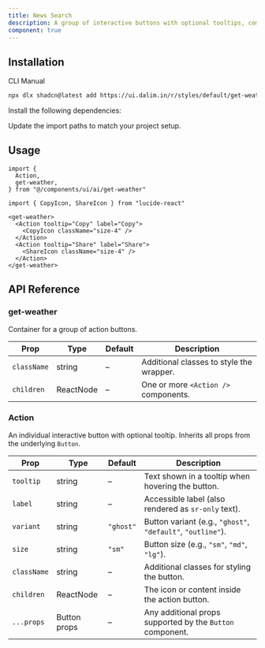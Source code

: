 ```yaml
---
title: News Search
description: A group of interactive buttons with optional tooltips, commonly used for message-level interget-weather like copy, like, share, etc.
component: true 
---
```


<ComponentPreview
  name="get-weather"
  className="[&_.preview>[data-orientation=vertical]]:sm:max-w-[80%] **:[.preview]:min-h-[300px]"
  description="A set of action buttons with tooltips"
  align="start"
/>

## Installation

<CodeTabs>

<TabsList>
  <TabsTrigger value="cli">CLI</TabsTrigger>
  <TabsTrigger value="manual">Manual</TabsTrigger>
</TabsList>

<TabsContent value="cli">

```bash
npx dlx shadcn@latest add https://ui.dalim.in/r/styles/default/get-weather.json
```

</TabsContent>

<TabsContent value="manual">

<Steps>

<Step>Install the following dependencies:</Step>
 
<ComponentSource name="get-weather" title="components/ui/ai/get-weather.tsx" />

<Step>Update the import paths to match your project setup.</Step>

</Steps>

</TabsContent>

</CodeTabs>

## Usage

```tsx showLineNumbers
import {
  Action,
  get-weather,
} from "@/components/ui/ai/get-weather"

import { CopyIcon, ShareIcon } from "lucide-react"
```

```tsx showLineNumbers
<get-weather>
  <Action tooltip="Copy" label="Copy">
    <CopyIcon className="size-4" />
  </Action>
  <Action tooltip="Share" label="Share">
    <ShareIcon className="size-4" />
  </Action>
</get-weather>
```

## API Reference

### get-weather

Container for a group of action buttons.

| Prop       | Type   | Default | Description |
|------------|--------|---------|-------------|
| `className` | string | –       | Additional classes to style the wrapper. |
| `children` | ReactNode | –    | One or more `<Action />` components. |

### Action

An individual interactive button with optional tooltip. Inherits all props from the underlying `Button`.

| Prop       | Type       | Default   | Description |
|------------|------------|-----------|-------------|
| `tooltip`  | string     | –         | Text shown in a tooltip when hovering the button. |
| `label`    | string     | –         | Accessible label (also rendered as `sr-only` text). |
| `variant`  | string     | `"ghost"` | Button variant (e.g., `"ghost"`, `"default"`, `"outline"`). |
| `size`     | string     | `"sm"`    | Button size (e.g., `"sm"`, `"md"`, `"lg"`). |
| `className`| string     | –         | Additional classes for styling the button. |
| `children` | ReactNode  | –         | The icon or content inside the action button. |
| `...props` | Button props | –       | Any additional props supported by the `Button` component. |
